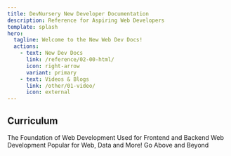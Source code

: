 ```yaml
---
title: DevNursery New Developer Documentation
description: Reference for Aspiring Web Developers
template: splash
hero:
  tagline: Welcome to the New Web Dev Docs!
  actions:
    - text: New Dev Docs
      link: /reference/02-00-html/
      icon: right-arrow
      variant: primary
    - text: Videos & Blogs
      link: /other/01-video/
      icon: external
---
```



## Curriculum

<CardGrid stagger>
		<Card title="Learn HTML/CSS" icon="open-book">
			The Foundation of Web Development
		</Card>
		<Card title="Learn Javascript" icon="open-book">
			Used for Frontend and Backend Web Development
		</Card>
		<Card title="Learn Python" icon="open-book">
			Popular for Web, Data and More!
		</Card>
		<Card title="Learn Databases and Other Languages" icon="open-book">
			Go Above and Beyond
		</Card>

</CardGrid>
